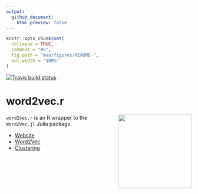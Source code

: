 ```yaml
---
output: 
  github_document:
    html_preview: false
---
```


<!-- README.md is generated from README.Rmd. Please edit that file -->

```r
knitr::opts_chunk$set(
  collapse = TRUE,
  comment = "#>",
  fig.path = "man/figures/README-",
  out.width = "100%"
)
```

<!-- badges: start -->
[![Travis build status](https://travis-ci.org/news-r/word2vec.r.svg?branch=master)](https://travis-ci.org/news-r/word2vec.r)
<!-- badges: end -->

# word2vec.r

<img src="./man/figures/logo.png" height="200" align="right" />

`word2vec.r` is an R wrapper to the `Word2Vec.jl` Julia package.

- [Website](https://word2vec.news-r.org)
- [Word2Vec](https://word2vec.news-r.org/articles/word2vec)
- [Clustering](https://word2vec.news-r.org/articles/clustering)
